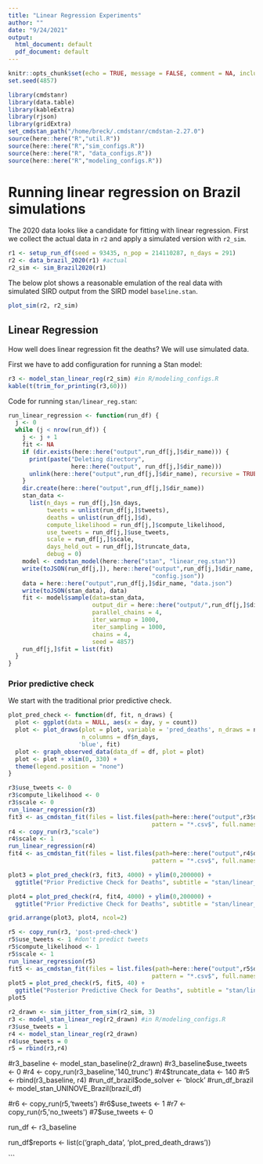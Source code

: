 ```yaml
---
title: "Linear Regression Experiments"
author: ""
date: "9/24/2021"
output:
  html_document: default
  pdf_document: default
---
```


```r
knitr::opts_chunk$set(echo = TRUE, message = FALSE, comment = NA, include = TRUE)
set.seed(4857)
```

```r
library(cmdstanr)
library(data.table)
library(kableExtra)
library(rjson)
library(gridExtra)
set_cmdstan_path("/home/breck/.cmdstanr/cmdstan-2.27.0")
source(here::here("R","util.R"))
source(here::here("R","sim_configs.R"))
source(here::here("R", "data_configs.R"))
source(here::here("R","modeling_configs.R"))
```
# Running linear regression on Brazil simulations

The 2020 data looks like a candidate for fitting with linear regression. First
we collect the actual data in `r2` and apply a simulated version with `r2_sim`. 


```r
r1 <- setup_run_df(seed = 93435, n_pop = 214110287, n_days = 291)
r2 <- data_brazil_2020(r1) #actual 
r2_sim <- sim_Brazil2020(r1)
```

The below plot shows a reasonable emulation of the real data with simulated SIRD
output from the SIRD model `baseline.stan`. 

```r
plot_sim(r2, r2_sim)
```
## Linear Regression

How well does linear regression fit the deaths? We will use simulated data. 

First we have to add configuration for running a Stan model:

```r
r3 <- model_stan_linear_reg(r2_sim) #in R/modeling_configs.R
kable(t(trim_for_printing(r3,60)))
```

Code for running `stan/linear_reg.stan`:
```r
run_linear_regression <- function(run_df) {
  j <- 0
  while (j < nrow(run_df)) {
    j <- j + 1
    fit <- NA
    if (dir.exists(here::here("output",run_df[j,]$dir_name))) {
      print(paste("Deleting directory", 
                  here::here("output", run_df[j,]$dir_name)))
      unlink(here::here("output",run_df[j,]$dir_name), recursive = TRUE)
    }
    dir.create(here::here("output",run_df[j,]$dir_name))
    stan_data <-
      list(n_days = run_df[j,]$n_days,
           tweets = unlist(run_df[j,]$tweets),
           deaths = unlist(run_df[j,]$d),
           compute_likelihood = run_df[j,]$compute_likelihood,
           use_tweets = run_df[j,]$use_tweets,
           scale = run_df[j,]$scale,
           days_held_out = run_df[j,]$truncate_data,
           debug = 0)
    model <- cmdstan_model(here::here("stan", "linear_reg.stan"))
    write(toJSON(run_df[j,]), here::here("output",run_df[j,]$dir_name, 
                                         "config.json"))
    data = here::here("output",run_df[j,]$dir_name, "data.json")
    write(toJSON(stan_data), data)
    fit <- model$sample(data=stan_data,
                        output_dir = here::here("output/",run_df[j,]$dir_name),
                        parallel_chains = 4,
                        iter_warmup = 1000,
                        iter_sampling = 1000,
                        chains = 4,
                        seed = 4857)
    run_df[j,]$fit = list(fit)
  }
}
```

### Prior predictive check

We start with the traditional prior predictive check. 

```r
plot_pred_check <- function(df, fit, n_draws) {
  plot <- ggplot(data = NULL, aes(x = day, y = count))
  plot <- plot_draws(plot = plot, variable = 'pred_deaths', n_draws = n_draws,
                     n_columns = df$n_days, 
                    'blue', fit)
  plot <- graph_observed_data(data_df = df, plot = plot)
  plot <- plot + xlim(0, 330) +
  theme(legend.position = "none")
}
```

```r
r3$use_tweets <- 0
r3$compute_likelihood <- 0
r3$scale <- 0
run_linear_regression(r3)
fit3 <- as_cmdstan_fit(files = list.files(path=here::here("output",r3$dir_name), 
                                         pattern = "*.csv$", full.names = TRUE))
r4 <- copy_run(r3,"scale")
r4$scale <- 1
run_linear_regression(r4)
fit4 <- as_cmdstan_fit(files = list.files(path=here::here("output",r4$dir_name), 
                                         pattern = "*.csv$", full.names = TRUE))
```
```r

plot3 = plot_pred_check(r3, fit3, 4000) + ylim(0,200000) +
  ggtitle("Prior Predictive Check for Deaths", subtitle = "stan/linear_reg.stan, non-scaled")

plot4 = plot_pred_check(r4, fit4, 4000) + ylim(0,200000) +
  ggtitle("Prior Predictive Check for Deaths", subtitle = "stan/linear_reg.stan, scaled")

grid.arrange(plot3, plot4, ncol=2)
```


```r
r5 <- copy_run(r3, 'post-pred-check')
r5$use_tweets <- 1 #don't predict tweets
r5$compute_likelihood <- 1
r5$scale <- 1
run_linear_regression(r5)
fit5 <- as_cmdstan_fit(files = list.files(path=here::here("output",r5$dir_name), 
                                         pattern = "*.csv$", full.names = TRUE))
plot5 = plot_pred_check(r5, fit5, 40) +
  ggtitle("Posterior Predictive Check for Deaths", subtitle = "stan/linear_reg.stan, scaled")
plot5

```

```r
r2_drawn <- sim_jitter_from_sim(r2_sim, 3)
r3 <- model_stan_linear_reg(r2_drawn) #in R/modeling_configs.R
r3$use_tweets = 1
r4 <- model_stan_linear_reg(r2_drawn)
r4$use_tweets = 0
r5 = rbind(r3,r4)
```




#r3_baseline <- model_stan_baseline(r2_drawn)
#r3_baseline$use_tweets <- 0
#r4 <- copy_run(r3_baseline,'140_trunc')
#r4$truncate_data <- 140
#r5 <- rbind(r3_baseline, r4)
#run_df_brazil$ode_solver <- 'block'
#run_df_brazil <- model_stan_UNINOVE_Brazil(brazil_df)

#r6 <- copy_run(r5,'tweets')
#r6$use_tweets <- 1
#r7 <- copy_run(r5,'no_tweets')
#7$use_tweets <- 0



run_df <- r3_baseline

run_df$reports <- list(c('graph_data', 'plot_pred_death_draws'))

```